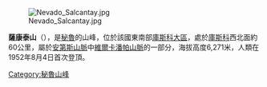 [[Image:Nevado_Salcantay.jpg|right]]

{{Coord|13|20|1|S|72|32|40|W|display=title}}

'''薩康泰山'''（{{lang-es|Salcantay}}），是[[秘魯|秘魯]]的山峰，位於該國東南部[[庫斯科大區|庫斯科大區]]，處於[[庫斯科|庫斯科]]西北面約60公里，屬於[[安第斯山脈|安第斯山脈]]中[[維爾卡潘帕山脈|維爾卡潘帕山脈]]的一部分，海拔高度6,271米，人類在1952年8月4日首次登頂。

{{Peru-geo-stub}}
[[Category:秘魯山峰|Category:秘魯山峰]]